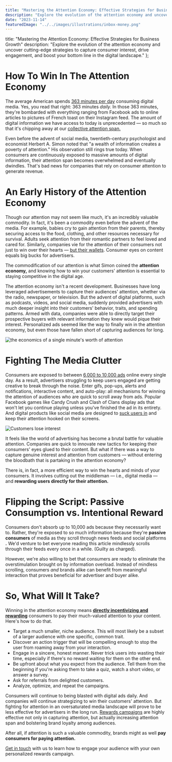 ```yaml
---
title: "Mastering the Attention Economy: Effective Strategies for Business Growth"
description: "Explore the evolution of the attention economy and uncover cutting-edge strategies to capture consumer interest, drive engagement, and boost your bottom line in the digital landscape."
date: "2023-11-14"
featuredImage: "../../images/illustrations/inbox-money.png"
---
```



title: "Mastering the Attention Economy: Effective Strategies for Business Growth"
description: "Explore the evolution of the attention economy and uncover cutting-edge strategies to capture consumer interest, drive engagement, and boost your bottom line in the digital landscape."
};

<Wrapper seo={meta}>

  # How To Win In The Attention Economy

  The average American spends [363 minutes per day](https://www.statista.com/topics/1536/media-use/) consuming digital media. Yes, you read that right: 363 minutes _daily._ In those 363 minutes, they're bombarded with everything ranging from Facebook ads to online articles to pictures of French toast on their Instagram feed. The amount of digital information we have access to today is unprecedented — so much so that it's chipping away at our [collective attention span.](https://www.sciencedaily.com/releases/2019/04/190415081959.htm)

  Even before the advent of social media, twentieth-century psychologist and economist Herbert A. Simon noted that "a wealth of information creates a poverty of attention." His observation still rings true today. When consumers are continuously exposed to massive amounts of digital information, their attention span becomes overwhelmed and eventually dwindles. That's bad news for companies that rely on consumer attention to generate revenue.

  # **An Early History of the Attention Economy**

  Though our attention may not seem like much, it's an incredibly valuable commodity. In fact, it's been a commodity even before the advent of the media. For example, babies cry to gain attention from their parents, thereby securing access to the food, clothing, and other resources necessary for survival. Adults seek attention from their romantic partners to feel loved and cared for. Similarly, companies vie for the attention of their consumers not just to win over their hearts — [but their wallets](https://memory.ai/timely-blog/the-attention-economy). Consumer eyes on content equals big bucks for advertisers.

  The commodification of our attention is what Simon coined the **attention economy,** and knowing how to win your customers' attention is essential to staying competitive in the digital age.

  The attention economy isn't a recent development. Businesses have long leveraged advertisements to capture their audiences' attention, whether via the radio, newspaper, or television. But the advent of digital platforms, such as podcasts, videos, and social media, suddenly provided advertisers with much deeper insight into their customers' behavior, traits, and spending patterns. Armed with data, companies were able to directly target their prospective buyers with relevant information they knew would pique their interest. Personalized ads seemed like the way to finally win in the attention economy, but even those have fallen short of capturing audiences for long.

  <img src={attentionEconomy} alt="the economics of a single minute's worth of attention" />

  # **Fighting The Media Clutter**

  Consumers are exposed to between [6,000 to 10,000 ads](https://ppcprotect.com/blog/strategy/how-many-ads-do-we-see-a-day/) online every single day. As a result, advertisers struggling to keep users engaged are getting creative to break through the noise. Enter gifs, pop-ups, alerts and notifications, interactive content, and auto-play: all mechanisms for winning the attention of audiences who are quick to scroll away from ads. Popular Facebook games like Candy Crush and Clash of Clans display ads that won't let you continue playing unless you've finished the ad in its entirety. And digital products like social media are designed to [suck users in](https://www.nngroup.com/videos/the-vortex/) and keep their attention hooked on their screens.

  <img className="float-left large" src={attentionSocial} alt="Customers lose interest" />

  It feels like the world of advertising has become a brutal battle for valuable attention. Companies are quick to innovate new tactics for keeping their consumers' eyes glued to their content. But what if there was a way to capture genuine interest and attention from customers — without entering the bloodbath that is partaking in the attention economy?

  There is, in fact, a more efficient way to win the hearts and minds of your consumers. It involves cutting out the middleman — i.e., digital media — and **rewarding users directly for their attention.**

  # **Flipping the Script: Passive Consumption vs. Intentional Reward**

  Consumers don't absorb up to 10,000 ads because they necessarily want to. Rather, they're exposed to so much information because they're **passive consumers** of media as they scroll through news feeds and social platforms **.** We'd venture to bet everyone reading this article mindlessly scrolls through their feeds every once in a while. (Guilty as charged).

  However, we're also willing to bet that consumers are ready to eliminate the overstimulation brought on by information overload. Instead of mindless scrolling, consumers _and_ brands alike can benefit from meaningful interaction that proves beneficial for advertiser and buyer alike.

  # **So, What Will It Take?**

  Winning in the attention economy means [**directly incentivizing and rewarding**](https://www.fyncom.com/lead-nurturing-campaigns) consumers to pay their much-valued attention to your content. Here's how to do that.

  - Target a much smaller, niche audience. This will most likely be a subset of a larger audience with one specific, common trait.
  - Discover an action trigger that will be compelling enough to stop the user from roaming away from your interaction.
  - Engage in a sincere, honest manner. Never trick users into wasting their time, especially if there's no reward waiting for them on the other end.
  - Be upfront about what you expect from the audience. Tell them from the beginning if you're asking them to take a quiz, watch a short video, or answer a survey.
  - Ask for referrals from delighted customers.
  - Analyze, optimize, and repeat the campaigns.

  Consumers will continue to being blasted with digital ads daily. And companies will continue strategizing to win their customers' attention. But fighting for attention in an oversaturated media landscape will prove to be less effective for advertisers in the long run. [Rewards campaigns](https://www.fyncom.com/) are highly effective not only in capturing attention, but actually increasing attention span and bolstering brand loyalty among audiences.

  After all, if attention is such a valuable commodity, brands might as well **pay consumers for paying attention.**

  [Get in touch](https://www.fyncom.com/chat-with-us) with us to learn how to engage your audience with your own personalized rewards campaign.

</Wrapper>
